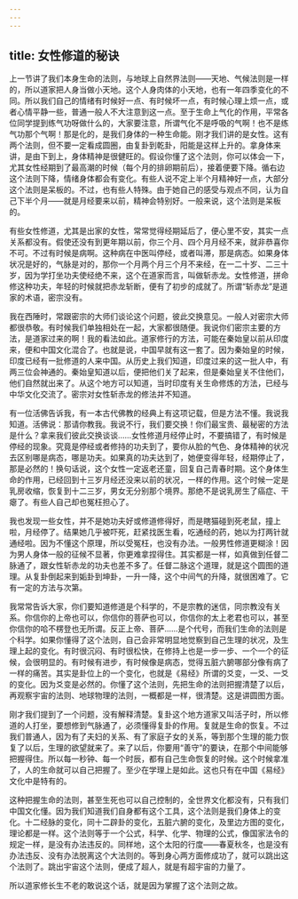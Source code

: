 ```yaml
---
---
---
```

title: 女性修道的秘诀
---




上一节讲了我们本身生命的法则，与地球上自然界法则——天地、气候法则是一样的，所以道家把人身当做小天地。这个人身肉体的小天地，也有一年四季变化的不同。所以我们自己的情绪有时候好一点、有时候坏一点，有时候心理上烦一点，或者心情平静一些，普通一般人不大注意到这一点。至于生命上气化的作用，平常各位同学提到练气功呀做什么的，大家要注意，所谓气化不是呼吸的气啊！也不是练气功那个气啊！那是化的，是我们身体的一种生命能。刚才我们讲的是女性。这有两个法则，但不要一定看成圆圈，由复卦到乾卦，阳能是这样上升的。拿身体来讲，是由下到上，身体精神是很健旺的。假设你懂了这个法则，你可以体会一下，尤其女性经期到了最高潮的时候（每个月的排卵期前后），接着便要下降。循右边这个法则下降，情绪身体都会有变化。有些人说不定上半个月精神好一点，大部分这个法则是呆板的。不过，也有些人特殊。由于她自己的感受与观点不同，认为自己下半个月——就是月经要来以前，精神会特别好。一般来说，这个法则是呆板的。

有些女性修道，尤其是出家的女性，常常觉得经期延后了，便心里不安，其实一点关系都没有。假使还没有到更年期以前，你三个月、四个月月经不来，就非恭喜你不可。不过有时候是病啊。这种病在中医叫停经，或者叫滞，那是病态。如果身体状况是好的，气脉是对的，那你一个月两个月三个月不来经，在一二十岁、二三十岁，因为学打坐功夫使经绝不来，这个在道家而言，叫做斩赤龙。女性修道，拼命修这种功夫，年轻的时候就把赤龙斩断，便有了初步的成就了。所谓“斩赤龙”是道家的术语，密宗没有。

我在西陲时，常跟密宗的大师们谈论这个问题，彼此交换意见。一般人对密宗大师都很恭敬。有时候我们单独相处在一起，大家都很随便。我说你们密宗主要的方法，是道家过来的啊！我的看法如此。道家修行的方法，可能在秦始皇以前从印度来，便和中国文化混合了。也就是说，中国早就有这一套了。因为秦始皇的时候，印度已经有一批修道的人来中国。从历史上我们知道，印度过来的这一批人中，有两三位会神通的。秦始皇知道以后，便把他们关了起来，但是秦始皇关不住他们，他们自然就出来了。从这个地方可以知道，当时印度有关生命修炼的方法，已经与中华文化交流了。密宗对女性斩赤龙的修法并不知道。

有一位活佛告诉我，有一本古代佛教的经典上有这项记载，但是方法不懂。我说我知道。活佛说：那请你教我。我说不行，我们要交换！你们最宝贵、最秘密的方法是什么？拿来我们彼此交换谈谈……女性修道月经停止时，不要搞错了，有时候是停经的现象。究竟是停经或者修持的功夫到了，要你从脸的气色、身体精神的状况去区别哪是病态，哪是功夫。如果真的功夫达到了，她便变得年轻，经期停止了，那是必然的！换句话说，这个女性一定返老还童，回复自己青春时期。这个身体生命的作用，已经回到十三岁月经还没来以前的状况，一样的作用。这个时候一定是乳房收缩，恢复到十二三岁，男女无分别那个境界。那绝不是说乳房生了癌症、干瘪了。有些人自己却也冤枉担心了。

我也发现一些女性，并不是她功夫好或修道修得好，而是瞎猫碰到死老鼠，撞上啦，月经停了。结果她几乎被吓死，赶紧找医生看，吃通经的药，她以为打两针就通经啦。因为不懂这个原理，所以受冤枉，也没有办法。一般男性修道更糊涂！因为男人身体一般的征候不显著，你更难拿捏得住。其实都是一样，如真做到任督二脉通了，跟女性斩赤龙的功夫也差不多了。任督二脉这个道理，就是这个圆图的道理。从复卦倒起来到姤卦到坤卦，一升一降，这个中间气的升降，就很困难了。它有一定的方法与次第。

我常常告诉大家，你们要知道修道是个科学的，不是宗教的迷信，同宗教没有关系。你信你的上帝也可以，你信你的菩萨也可以，你信你的太上老君也可以，甚至你信你的哈不楞登也无所谓。反正上帝、菩萨……是个代号，而我们生命的法则是个科学。如果你懂得了这个法则，自己会非常明显地觉察到自己生理的状况，及生理上起的变化。有时很沉闷、有时很松快，在修持上也是一步一步、一个一个的征候，会很明显的。有时候有进步，有时候像是病态，觉得五脏六腑哪部分像有病了一样的痛苦。其实是卦位上的一个变化，也就是《易经》所谓的爻变，一爻、一爻的变化。因为爻变是必然的。你懂了这个法则，先把生命的法则把握清楚了以后，再观察宇宙的法则、地球物理的法则，一概都是一样，很清楚。这是讲圆图方面。

刚才我们提到了一个问题，没有解释清楚。复卦这个地方道家又叫活子时，所以修道的人打坐，要想修到气脉通了，必须懂得复卦的作用。复就是生命的恢复。不过我们普通人，因为有了夫妇的关系、有了家庭子女的关系，等到那个生理的能力恢复了以后，生理的欲望就来了。来了以后，你要用“善守”的要诀，在那个中间能够把握得住。所以每一秒钟、每一个时辰，都有自己生命恢复的时候。这个时候拿准了，人的生命就可以自己把握了。至少在学理上是如此。这也只有在中国《易经》文化中是特有的。

这种把握生命的法则，甚至生死也可以自己控制的，全世界文化都没有，只有我们中国文化懂。因为我们知道我们自身都有这个工具，这个法则是我们身体上的变化。十二经脉的变化，同十二辟卦的变化，五脏六腑的变化，及里边方图的变化，理论都是一样。这个法则等于一个公式，科学、化学、物理的公式，像国家法令的规定一样，是没有办法违反的。同样地，这个太阳的行度——春夏秋冬，也是没有办法违反、没有办法脱离这个大法则的。等到身心两方面修成功了，就可以跳出这个法则了。跳出宇宙这个法则，便成了超人，就是有超宇宙的力量了。

所以道家修长生不老的敢说这个话，就是因为掌握了这个法则之故。